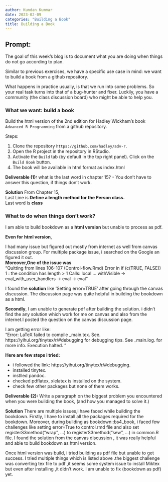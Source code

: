 ```yaml
---
author: Kundan Kummar
date: 2023-02-09
categories: "Building a Book"
title: Building a Book
---
```


## Prompt:


The goal of this  week's blog is to document what you are doing when things do not go according to plan. 

Similar to previous exercises, we have a specific use case in mind: we want to build a book from a github repository. 

What happens in practice usually, is that we run into some problems. 
So your real task turns into that of a bug-hunter and fixer. Luckily, you have a community (the class discussion board) who might be able to help you. 



### What we want: build a book

Build the html version of the 2nd edition for Hadley Wickham's book `Advanced R Programming` from a github repository.

Steps:

1. Clone the repository `https://github.com/hadley/adv-r`.
2. Open the R project in the repository in RStudio.
3. Activate the `Build` tab (by default in the top right panel). Click on the `Build Book` button.
4. The book will be available in html format as index.html

**Deliverable (1):** what is the last word in chapter 15? - You don't have to answer this question, if things don't work. 

**Solution**
From Chapter 15,   
  Last Line is **Define a length method for the Person class.**  
  Last word is **class**  
    
### What to do when things don't work?

I am able to build bookdown as a **html version** but unable to process as pdf.

**Even for html version**,  

I had many issue but figured out mostly from internet as well from canvas discussion group. For multiple package issue, i searched on the Google an figured it out.  
**Moreover,One of the issue was**  
"Quitting from lines 106-107 (Control-flow.Rmd)  Error in if (c(TRUE, FALSE)) 1 : the condition has length > 1  Calls: local ... withVisible -> eval_with_user_handlers -> eval -> eval"

I found the **solution** like 'Setting error=TRUE' after going through the canvas discussion. The discussion page was quite helpful in building the bookdown as a html.  
  
  
**Secondly**, I am unable to generate pdf after building the solution. i didn't find the any solution which work for me on canvas and also from the internet.I posted the question on the canvas discussion page.

I am getting error like:  
"Error: LaTeX failed to compile _main.tex. See.  https://yihui.org/tinytex/r/#debugging for debugging tips. See _main.log.   for more info.  Execution halted. "


**Here are few steps i tried:**

- i followed the link: https://yihui.org/tinytex/r/#debugging.  
- installed tinytex. 
- instlled pandoc. 
- checked pdflatex, xlelatex is installed on the system. 
- check few other packages but none of them works.  

<!-- Errors happen, they are frustrating, but if we learn something from them, we can turn them into valuable experiences. -->

<!-- - check the Questions and Answers forum in Canvas whether there is a solution available for your problem.  -->

<!-- - if the above document does (not yet) include your question, document the error you encounter (be as concise and specific as you can at the same time) -->

<!-- - if the Question and Answers forum does (not yet) include a solution, describe one approach on how you tried to solve the problem (and how this did not work). -->

<!-- - submit the description of your problem in Canvas at Discussions > Questions and Answers.  Write the paragraph in the mindset that you want to get help from somebody, and you try to describe the problem you are encountering.  -->

<!-- - Extra points (1 pt for the first suggested working solution): post a solution to one of the problems in the Questions and Answers forum (your own does not count!).  -->


**Deliverable (2):** Write a paragraph on the biggest problem you encountered when you were building the book, (and how you managed to solve it.)

**Solution** There are multiple issues,i have faced while building the bookdown. Firstly, I have to install all the packages required for the bookdown. Moreover, during building as bookdown::bs4_book, i faced few challenges like setting error=True to control.rmd file and also set registerS3method("wrap", ...) to registerS3method("sew", ...) in common.R file. I found the solution from the canvas discussion , it was really helpful and able to build bookdown as html version.
  
  Once html version was build, i tried building as pdf file but unable to get success. I tried multiple things which is listed above .the biggest challenge was converting tex file to pdf ,it seems some system issue to install Miktex but even after installing ,it didn't work. I am unable to fix (bookdown as pdf) yet.



<!-- Submit to your repo and you are done! -->

